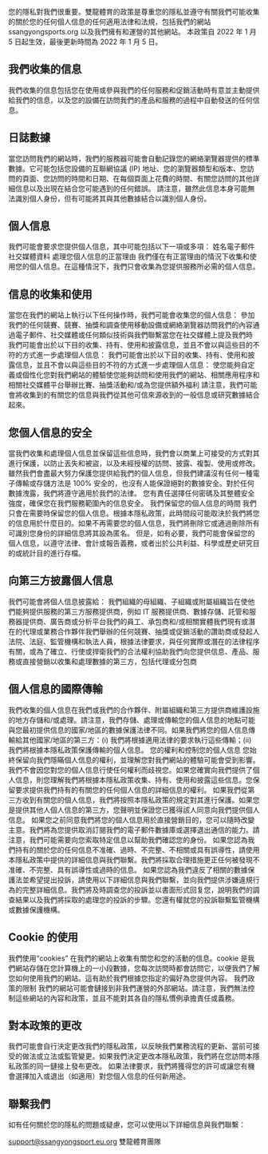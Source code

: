 您的隱私對我們很重要。雙龍體育的政策是尊重您的隱私並遵守有關我們可能收集的關於您的任何個人信息的任何適用法律和法規，包括我們的網站ssangyongsports.org 以及我們擁有和運營的其他網站。
本政策自 2022 年 1 月 5 日起生效，最後更新時間為 2022 年 1 月 5 日。
## 我們收集的信息
我們收集的信息包括您在使用或參與我們的任何服務和促銷活動時有意並主動提供給我們的信息，以及您的設備在訪問我們的產品和服務的過程中自動發送的任何信息。
## 日誌數據
當您訪問我們的網站時，我們的服務器可能會自動記錄您的網絡瀏覽器提供的標準數據。它可能包括您設備的互聯網協議 (IP) 地址、您的瀏覽器類型和版本、您訪問的頁面、您訪問的時間和日期、在每個頁面上花費的時間、有關您訪問的其他詳細信息以及出現在結合您可能遇到的任何錯誤。
請注意，雖然此信息本身可能無法識別個人身份，但有可能將其與其他數據結合以識別個人身份。
## 個人信息
我們可能會要求您提供個人信息，其中可能包括以下一項或多項：
姓名電子郵件社交媒體資料
處理您個人信息的正當理由
我們僅在有正當理由的情況下收集和使用您的個人信息。在這種情況下，我們只會收集為您提供服務所必需的個人信息。
## 信息的收集和使用
當您在我們的網站上執行以下任何操作時，我們可能會收集您的個人信息：
參加我們的任何競賽、競賽、抽獎和調查使用移動設備或網絡瀏覽器訪問我們的內容通過電子郵件、社交媒體或任何類似技術與我們聯繫當您在社交媒體上提及我們時
我們可能會出於以下目的收集、持有、使用和披露信息，並且不會以與這些目的不符的方式進一步處理個人信息：
我們可能會出於以下目的收集、持有、使用和披露信息，並且不會以與這些目的不符的方式進一步處理個人信息：
使您能夠自定義或個性化您對我們網站的體驗使您能夠訪問和使用我們的網站、相關應用程序和相關社交媒體平台舉辦比賽、抽獎活動和/或為您提供額外福利
請注意，我們可能會將收集到的有關您的信息與我們從其他可信來源收到的一般信息或研究數據結合起來。
## 您個人信息的安全
當我們收集和處理個人信息並保留這些信息時，我們會以商業上可接受的方式對其進行保護，以防止丟失和被盜，以及未經授權的訪問、披露、複製、使用或修改。
雖然我們會盡最大努力保護您提供給我們的個人信息，但我們建議沒有任何一種電子傳輸或存儲方法是 100% 安全的，也沒有人能保證絕對的數據安全。對於任何數據洩露，我們將遵守適用於我們的法律。
您有責任選擇任何密碼及其整體安全強度，確保您在我們服務範圍內的信息安全。
我們保留您的個人信息的時間
我們只會在需要時保留您的個人信息。根據本隱私政策，此時間段可能取決於我們將您的信息用於什麼目的。如果不再需要您的個人信息，我們將刪除它或通過刪除所有可識別您身份的詳細信息將其設為匿名。
但是，如有必要，我們可能會保留您的個人信息，以遵守法律、會計或報告義務，或者出於公共利益、科學或歷史研究目的或統計目的進行存檔。
## 向第三方披露個人信息
我們可能會將個人信息披露給：
我們組織的母組織、子組織或附屬組織旨在使他們能夠提供服務的第三方服務提供商，例如 IT 服務提供商、數據存儲、託管和服務器提供商、廣告商或分析平台我們的員工、承包商和/或相關實體我們現有或潛在的代理或業務合作夥伴我們舉辦的任何競賽、抽獎或促銷活動的讚助商或發起人法院、法庭、監管機構和執法人員，根據法律要求，與任何實際或潛在的法律程序有關，或為了確立、行使或捍衛我們的合法權利協助我們向您提供信息、產品、服務或直接營銷以收集和處理數據的第三方，包括代理或分包商
## 個人信息的國際傳輸
我們收集的個人信息在我們或我們的合作夥伴、附屬組織和第三方提供商維護設施的地方存儲和/或處理。請注意，我們存儲、處理或傳輸您的個人信息的地點可能與您最初提供信息的國家/地區的數據保護法律不同。如果我們將您的個人信息傳輸給其他國家/地區的第三方：(i) 我們將根據適用法律的要求執行這些傳輸；(ii) 我們將根據本隱私政策保護傳輸的個人信息。
您的權利和控制您的個人信息
您始終保留向我們隱瞞個人信息的權利，並理解您對我們網站的體驗可能會受到影響。我們不會因您對您的個人信息行使任何權利而歧視您。如果您確實向我們提供了個人信息，則您理解我們將根據本隱私政策收集、持有、使用和披露這些信息。您保留要求提供我們持有的有關您的任何個人信息的詳細信息的權利。
如果我們從第三方收到有關您的個人信息，我們將按照本隱私政策的規定對其進行保護。如果您是提供其他人個人信息的第三方，您聲明並保證您已獲得該人同意向我們提供個人信息。
如果您之前同意我們將您的個人信息用於直接營銷目的，您可以隨時改變主意。我們將為您提供取消訂閱我們的電子郵件數據庫或選擇退出通信的能力。請注意，我們可能需要向您索取特定信息以幫助我們確認您的身份。
如果您認為我們持有的關於您的任何信息不准確、過時、不完整、不相關或具有誤導性，請使用本隱私政策中提供的詳細信息與我們聯繫。我們將採取合理措施更正任何被發現不准確、不完整、具有誤導性或過時的信息。
如果您認為我們違反了相關的數據保護法並希望提出投訴，請使用以下詳細信息與我們聯繫，並向我們提供涉嫌違規行為的完整詳細信息。我們將及時調查您的投訴並以書面形式回复您，說明我們的調查結果以及我們將採取的處理您的投訴的步驟。您還有權就您的投訴聯繫監管機構或數據保護機構。
## Cookie 的使用
我們使用“cookies” 在我們的網站上收集有關您和您的活動的信息。cookie 是我們網站存儲在您計算機上的一小段數據，您每次訪問時都會訪問它，以便我們了解您如何使用我們的網站。這有助於我們根據您指定的偏好為您提供內容。
我們政策的限制
我們的網站可能會鏈接到非我們運營的外部網站。請注意，我們無法控制這些網站的內容和政策，並且不能對其各自的隱私慣例承擔責任或義務。
## 對本政策的更改
我們可能會自行決定更改我們的隱私政策，以反映我們業務流程的更新、當前可接受的做法或立法或監管變更。如果我們決定更改本隱私政策，我們將在您訪問本隱私政策的同一鏈接上發布更改。
如果法律要求，我們將獲得您的許可或讓您有機會選擇加入或退出（如適用）對您個人信息的任何新用途。
## 聯繫我們
如有任何關於您的隱私的問題或疑慮，您可以使用以下詳細信息與我們聯繫：

support@ssangyongsport.eu.org 雙龍體育團隊

